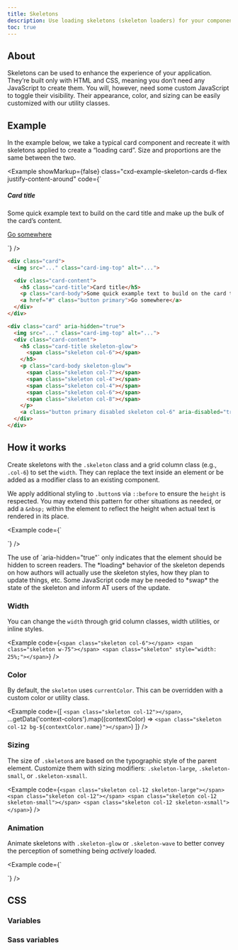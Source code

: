 ```yaml
---
title: Skeletons
description: Use loading skeletons (skeleton loaders) for your components or pages to indicate something may still be loading.
toc: true
---
```



## About

Skeletons can be used to enhance the experience of your application. They’re built only with HTML and CSS, meaning you don’t need any JavaScript to create them. You will, however, need some custom JavaScript to toggle their visibility. Their appearance, color, and sizing can be easily customized with our utility classes.

## Example

In the example below, we take a typical card component and recreate it with skeletons applied to create a “loading card”. Size and proportions are the same between the two.

<Example showMarkup={false} class="cxd-example-skeleton-cards d-flex justify-content-around" code={`<div class="card">
    <Placeholder width="100%" height="180" class="card-img-top" text={false} background="#20c997" />
    <div class="card-content">
      <h5 class="card-title">Card title</h5>
      <p class="card-body">Some quick example text to build on the card title and make up the bulk of the card’s content.</p>
      <a href="#" class="button primary">Go somewhere</a>
    </div>
  </div>

  <div class="card" aria-hidden="true">
    <Placeholder width="100%" height="180" class="card-img-top" text={false} />
    <div class="card-content">
      <div class="h5 card-title skeleton-glow">
        <span class="skeleton col-6"></span>
      </div>
      <p class="card-body skeleton-glow">
        <span class="skeleton col-7"></span>
        <span class="skeleton col-4"></span>
        <span class="skeleton col-4"></span>
        <span class="skeleton col-6"></span>
        <span class="skeleton col-8"></span>
      </p>
      <a class="button primary disabled skeleton col-6" aria-disabled="true"></a>
    </div>
  </div>`} />

```html
<div class="card">
  <img src="..." class="card-img-top" alt="...">

  <div class="card-content">
    <h5 class="card-title">Card title</h5>
    <p class="card-body">Some quick example text to build on the card title and make up the bulk of the card’s content.</p>
    <a href="#" class="button primary">Go somewhere</a>
  </div>
</div>

<div class="card" aria-hidden="true">
  <img src="..." class="card-img-top" alt="...">
  <div class="card-content">
    <h5 class="card-title skeleton-glow">
      <span class="skeleton col-6"></span>
    </h5>
    <p class="card-body skeleton-glow">
      <span class="skeleton col-7"></span>
      <span class="skeleton col-4"></span>
      <span class="skeleton col-4"></span>
      <span class="skeleton col-6"></span>
      <span class="skeleton col-8"></span>
    </p>
    <a class="button primary disabled skeleton col-6" aria-disabled="true"></a>
  </div>
</div>
```

## How it works

Create skeletons with the `.skeleton` class and a grid column class (e.g., `.col-6`) to set the `width`. They can replace the text inside an element or be added as a modifier class to an existing component.

We apply additional styling to `.button`s via `::before` to ensure the `height` is respected. You may extend this pattern for other situations as needed, or add a `&nbsp;` within the element to reflect the height when actual text is rendered in its place.

<Example code={`<p aria-hidden="true">
    <span class="skeleton col-6"></span>
  </p>

  <a class="button primary disabled skeleton col-4" aria-disabled="true"></a>`} />

<Callout>
The use of `aria-hidden="true"` only indicates that the element should be hidden to screen readers. The *loading* behavior of the skeleton depends on how authors will actually use the skeleton styles, how they plan to update things, etc. Some JavaScript code may be needed to *swap* the state of the skeleton and inform AT users of the update.
</Callout>

### Width

You can change the `width` through grid column classes, width utilities, or inline styles.

<Example code={`<span class="skeleton col-6"></span>
<span class="skeleton w-75"></span>
<span class="skeleton" style="width: 25%;"></span>`} />

### Color

By default, the `skeleton` uses `currentColor`. This can be overridden with a custom color or utility class.

<Example code={[
  `<span class="skeleton col-12"></span>`,
  ...getData('context-colors').map((contextColor) => `<span class="skeleton col-12 bg-${contextColor.name}"></span>`)
]} />

### Sizing

The size of `.skeleton`s are based on the typographic style of the parent element. Customize them with sizing modifiers: `.skeleton-large`, `.skeleton-small`, or `.skeleton-xsmall`.

<Example code={`<span class="skeleton col-12 skeleton-large"></span>
<span class="skeleton col-12"></span>
<span class="skeleton col-12 skeleton-small"></span>
<span class="skeleton col-12 skeleton-xsmall"></span>`} />

### Animation

Animate skeletons with `.skeleton-glow` or `.skeleton-wave` to better convey the perception of something being *actively* loaded.

<Example code={`<p class="skeleton-glow">
    <span class="skeleton col-12"></span>
  </p>

  <p class="skeleton-wave">
    <span class="skeleton col-12"></span>
  </p>`} />

## CSS

<DocsCSS />

### Variables

<DocsCSSVars />

### Sass variables

<DocsSASSVars />

<ScssDocs name="skeletons" file="scss/_variables.scss" />
